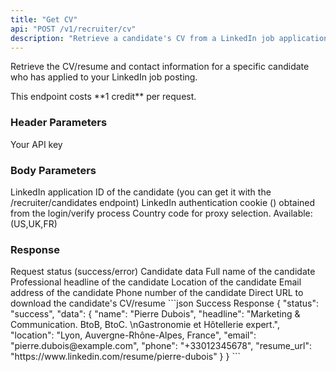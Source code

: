 ```yaml
---
title: "Get CV"
api: "POST /v1/recruiter/cv"
description: "Retrieve a candidate's CV from a LinkedIn job application"
---
```


Retrieve the CV/resume and contact information for a specific candidate who has applied to your LinkedIn job posting.

<Note>
  This endpoint costs **1 credit** per request.
</Note>

### Header Parameters

<ParamField header="x-api-key" type="string" required>
  Your API key
</ParamField>

### Body Parameters

<ParamField body="application_id" type="string" required>
  LinkedIn application ID of the candidate (you can get it with the /recruiter/candidates endpoint)
</ParamField>

<ParamField body="login_token" type="string" required>
  LinkedIn authentication cookie () obtained from the login/verify process
</ParamField>

<ParamField body="country" type="string" default="FR">
  Country code for proxy selection. Available: (US,UK,FR)
</ParamField>

### Response

<ResponseField name="status" type="string">
  Request status (success/error)
</ResponseField>

<ResponseField name="data" type="object">
  Candidate data
</ResponseField>

<ResponseField name="data.name" type="string">
  Full name of the candidate
</ResponseField>

<ResponseField name="data.headline" type="string">
  Professional headline of the candidate
</ResponseField>

<ResponseField name="data.location" type="string">
  Location of the candidate
</ResponseField>

<ResponseField name="data.email" type="string">
  Email address of the candidate
</ResponseField>

<ResponseField name="data.phone" type="string">
  Phone number of the candidate
</ResponseField>

<ResponseField name="data.resume_url" type="string">
  Direct URL to download the candidate's CV/resume
</ResponseField>

<ResponseExample>
```json Success Response
{
  "status": "success",
  "data": {
    "name": "Pierre Dubois",
    "headline": "Marketing & Communication. BtoB, BtoC. \nGastronomie et Hôtellerie expert.",
    "location": "Lyon, Auvergne-Rhône-Alpes, France",
    "email": "pierre.dubois@example.com",
    "phone": "+33012345678",
    "resume_url": "https://www.linkedin.com/resume/pierre-dubois"
  }
}
```
</ResponseExample>